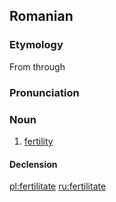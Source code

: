 ==Romanian==

===Etymology===
From {{L.|ro}} {{term|fertilitas|lang=la}} through {{F.|ro}} {{term|fertilité|lang=fr}}

===Pronunciation===
{{IPA|[fer.ti.li'ta.te]|lang=ro}}

===Noun===
{{ro-noun|gend=f}}

# [[fertility]]

====Declension====
{{ro-noun-inv|gend=f|def=fertilitatea|gd=fertilitătii}}

[[pl:fertilitate]]
[[ru:fertilitate]]